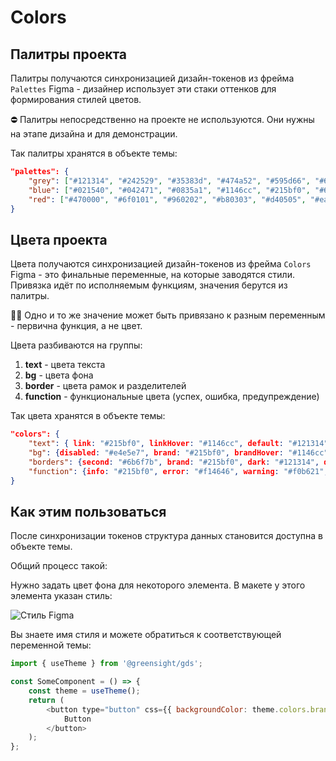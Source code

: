 
<Meta title="Dev / Colors" />

# Colors

## Палитры проекта

Палитры получаются синхронизацией дизайн-токенов из фрейма `Palettes` Figma - дизайнер использует эти стаки оттенков для формирования стилей цветов.

⛔ Палитры непосредственно на проекте не используются. Они нужны на этапе дизайна и для демонстрации.

Так палитры хранятся в объекте темы:

```json
"palettes": {
    "grey": ["#121314", "#242529", "#35383d", "#474a52", "#595d66", "#6b6f7b", "#7e828e", "#9296a0", "#a0a3ac", "#adb0b8", "#bbbdc4", "#c9cbd0", "#d6d8db", "#e4e5e7", "#f1f2f3"],
    "blue": ["#021540", "#042471", "#0835a1", "#1146cc", "#215bf0", "#6391ff", "#90b2ff", "#c2d6ff", "#d9e4ff", "#eff2fa"],
    "red": ["#470000", "#6f0101", "#960202", "#b80303", "#d40505", "#ea1414", "#f14646", "#f57979", "#f5aaaa", "#f2dada"],
}
```

## Цвета проекта

Цвета получаются синхронизацией дизайн-токенов из фрейма `Colors` Figma - это финальные переменные, на которые заводятся стили. Привязка идёт по исполняемым функциям, значения берутся из палитры.

☝🏿 Одно и то же значение может быть привязано к разным переменным - первична функция, а не цвет.

Цвета разбиваются на группы:

1. **text** - цвета текста
1. **bg** - цвета фона
1. **border** - цвета рамок и разделителей
1. **function** - функциональные цвета (успех, ошибка, предупреждение)

Так цвета хранятся в объекте темы:

```json
"colors": {
    "text": { link: "#215bf0", linkHover: "#1146cc", default: "#121314", second: "#6b6f7b", disabled: "#d6d8db" },
    "bg": {disabled: "#e4e5e7", brand: "#215bf0", brandHover: "#1146cc", brandSecond: "#ea1414", brandSecondHover: "#d40505" },
    "borders": {second: "#6b6f7b", brand: "#215bf0", dark: "#121314", disable: "#d6d8db", light: "#e4e5e7" },
    "function": {info: "#215bf0", error: "#f14646", warning: "#f0b621", success: "#4aa253" },
}
```

## Как этим пользоваться

После синхронизации токенов структура данных становится доступна в объекте темы.

Общий процесс такой:

Нужно задать цвет фона для некоторого элемента. В макете у этого элемента указан стиль:

![Стиль Figma](images/colors/style.png)

Вы знаете имя стиля и можете обратиться к соответствующей переменной темы:

```js
import { useTheme } from '@greensight/gds';

const SomeComponent = () => {
    const theme = useTheme();
    return (
        <button type="button" css={{ backgroundColor: theme.colors.brand }}>
            Button
        </button>
    );
};
```
